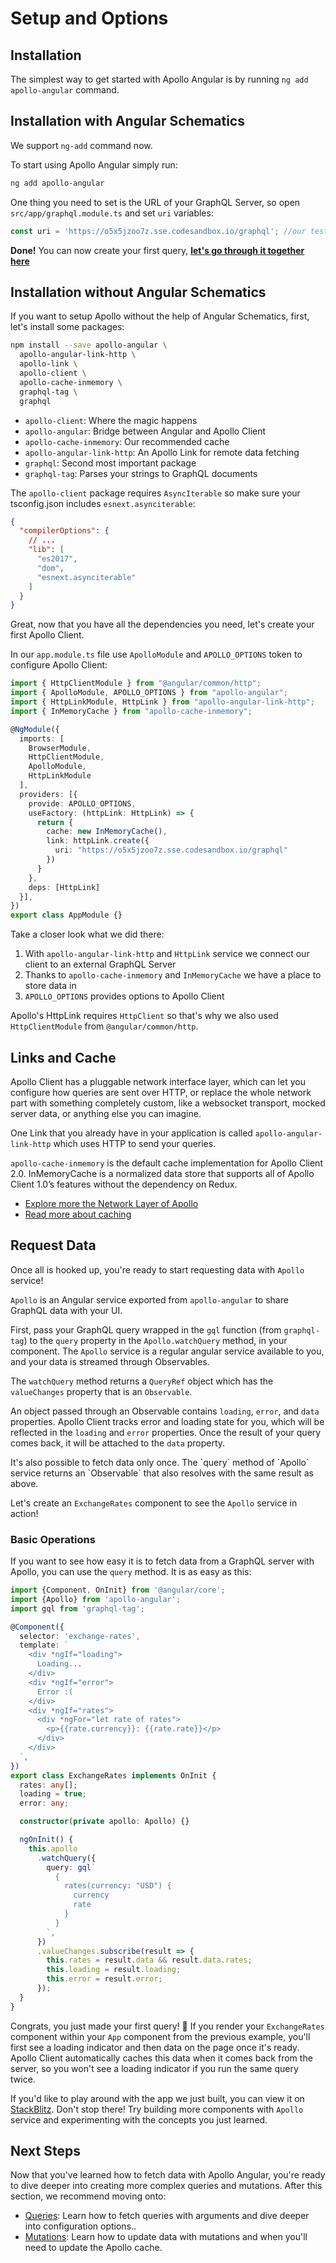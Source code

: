 
# Setup and Options

## Installation

The simplest way to get started with Apollo Angular is by running `ng add apollo-angular` command.

## Installation with Angular Schematics

We support `ng-add` command now.

To start using Apollo Angular simply run:

```bash
ng add apollo-angular
```

One thing you need to set is the URL of your GraphQL Server, so open `src/app/graphql.module.ts` and set `uri` variables:

```typescript filename="graphql.module.ts"
const uri = 'https://o5x5jzoo7z.sse.codesandbox.io/graphql'; //our test Graphql Server which returns rates
```

**Done!** You can now create your first query, [**let's go through it together here**](#request-data)

## Installation without Angular Schematics

If you want to setup Apollo without the help of Angular Schematics, first, let's install some packages:

```bash
npm install --save apollo-angular \
  apollo-angular-link-http \
  apollo-link \
  apollo-client \
  apollo-cache-inmemory \
  graphql-tag \
  graphql
```

- `apollo-client`: Where the magic happens
- `apollo-angular`: Bridge between Angular and Apollo Client
- `apollo-cache-inmemory`: Our recommended cache
- `apollo-angular-link-http`: An Apollo Link for remote data fetching
- `graphql`: Second most important package
- `graphql-tag`: Parses your strings to GraphQL documents

The `apollo-client` package requires `AsyncIterable` so make sure your tsconfig.json includes `esnext.asynciterable`:

```json
{
  "compilerOptions": {
    // ...
    "lib": [
      "es2017",
      "dom",
      "esnext.asynciterable"
    ]
  }
}
```

Great, now that you have all the dependencies you need, let's create your first Apollo Client.

In our `app.module.ts` file use `ApolloModule` and `APOLLO_OPTIONS` token to configure Apollo Client:

```ts
import { HttpClientModule } from "@angular/common/http";
import { ApolloModule, APOLLO_OPTIONS } from "apollo-angular";
import { HttpLinkModule, HttpLink } from "apollo-angular-link-http";
import { InMemoryCache } from "apollo-cache-inmemory";

@NgModule({
  imports: [
    BrowserModule,
    HttpClientModule,
    ApolloModule,
    HttpLinkModule
  ],
  providers: [{
    provide: APOLLO_OPTIONS,
    useFactory: (httpLink: HttpLink) => {
      return {
        cache: new InMemoryCache(),
        link: httpLink.create({
          uri: "https://o5x5jzoo7z.sse.codesandbox.io/graphql"
        })
      }
    },
    deps: [HttpLink]
  }],
})
export class AppModule {}
```

Take a closer look what we did there:

1. With `apollo-angular-link-http` and `HttpLink` service we connect our client to an external GraphQL Server
1. Thanks to `apollo-cache-inmemory` and `InMemoryCache` we have a place to store data in
1. `APOLLO_OPTIONS` provides options to Apollo Client

Apollo's HttpLink requires `HttpClient` so that's why we also used `HttpClientModule` from `@angular/common/http`.

## Links and Cache

Apollo Client has a pluggable network interface layer, which can let you configure how queries are sent over HTTP, or replace the whole network part with something completely custom, like a websocket transport, mocked server data, or anything else you can imagine.

One Link that you already have in your application is called `apollo-angular-link-http` which uses HTTP to send your queries.

`apollo-cache-inmemory` is the default cache implementation for Apollo Client 2.0. InMemoryCache is a normalized data store that supports all of Apollo Client 1.0’s features without the dependency on Redux.

- [Explore more the Network Layer of Apollo](./network-layer.md)
- [Read more about caching](./caching.md)

## Request Data

Once all is hooked up, you're ready to start requesting data with `Apollo` service!

`Apollo` is an Angular service exported from `apollo-angular` to share GraphQL data with your UI.

First, pass your GraphQL query wrapped in the `gql` function (from `graphql-tag`) to the `query` property in the `Apollo.watchQuery` method, in your component.
The `Apollo` service is a regular angular service available to you, and your data is streamed through Observables.

The `watchQuery` method returns a `QueryRef` object which has the `valueChanges`
property that is an `Observable`.

An object passed through an Observable contains `loading`, `error`, and `data` properties. Apollo Client tracks error and loading state for you, which will be reflected in the `loading` and `error` properties. Once the result of your query comes back, it will be attached to the `data` property.

<Callout type="info">
It's also possible to fetch data only once. The `query` method of `Apollo` service returns an `Observable` that also resolves with the same result as above.
</Callout>


Let's create an `ExchangeRates` component to see the `Apollo` service in action!

### Basic Operations

If you want to see how easy it is to fetch data from a GraphQL server with Apollo, you can use the `query` method. It is as easy as this:

```ts
import {Component, OnInit} from '@angular/core';
import {Apollo} from 'apollo-angular';
import gql from 'graphql-tag';

@Component({
  selector: 'exchange-rates',
  template: `
    <div *ngIf="loading">
      Loading...
    </div>
    <div *ngIf="error">
      Error :(
    </div>
    <div *ngIf="rates">
      <div *ngFor="let rate of rates">
        <p>{{rate.currency}}: {{rate.rate}}</p>
      </div>
    </div>
  `,
})
export class ExchangeRates implements OnInit {
  rates: any[];
  loading = true;
  error: any;

  constructor(private apollo: Apollo) {}

  ngOnInit() {
    this.apollo
      .watchQuery({
        query: gql`
          {
            rates(currency: "USD") {
              currency
              rate
            }
          }
        `,
      })
      .valueChanges.subscribe(result => {
        this.rates = result.data && result.data.rates;
        this.loading = result.loading;
        this.error = result.error;
      });
  }
}
```

Congrats, you just made your first query! 🎉 If you render your `ExchangeRates` component within your `App` component from the previous example, you'll first see a loading indicator and then data on the page once it's ready. Apollo Client automatically caches this data when it comes back from the server, so you won't see a loading indicator if you run the same query twice.

If you'd like to play around with the app we just built, you can view it on [StackBlitz](https://stackblitz.com/edit/basic-apollo-angular-app). Don't stop there! Try building more components with `Apollo` service and experimenting with the concepts you just learned.

## Next Steps

Now that you've learned how to fetch data with Apollo Angular, you're ready to dive deeper into creating more complex queries and mutations. After this section, we recommend moving onto:

- [Queries](./queries.md): Learn how to fetch queries with arguments and dive deeper into configuration options..
- [Mutations](./mutations.md): Learn how to update data with mutations and when you'll need to update the Apollo cache.
